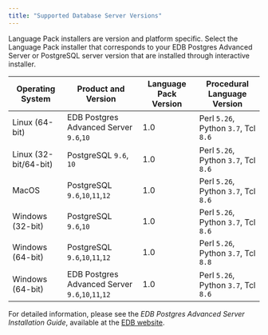 ```yaml
---
title: "Supported Database Server Versions"
---
```


<div id="supported_database_server_versions" class="registered_link"></div>

Language Pack installers are version and platform specific. Select the Language Pack installer that corresponds to your EDB Postgres Advanced Server or PostgreSQL server version that are installed through interactive installer.

| Operating System     | Product and Version                                   | Language Pack Version | Procedural Language Version          |
| -----------------    | ----------------------------------------------------- | ----------------------| ------------------------------------ |
| Linux (64-bit)       | EDB Postgres Advanced Server `9.6`,`10`               | 1.0                   | Perl `5.26`, Python `3.7`, Tcl `8.6` |
| Linux (32-bit/64-bit)| PostgreSQL `9.6`, `10`                                | 1.0                   | Perl `5.26`, Python `3.7`, Tcl `8.6` |
| MacOS                | PostgreSQL `9.6`,`10`,`11`,`12`                       | 1.0                   | Perl `5.26`, Python `3.7`, Tcl `8.6` |
| Windows (32-bit)     | PostgreSQL `9.6`,`10`                                 | 1.0                   | Perl `5.26`, Python `3.7`, Tcl `8.6` |
| Windows (64-bit)     | PostgreSQL `9.6`,`10`,`11`,`12`                       | 1.0                   | Perl `5.26`, Python `3.7`, Tcl `8.8` |
| Windows (64-bit)     | EDB Postgres Advanced Server `9.6`,`10`,`11`,`12`     | 1.0                   | Perl `5.26`, Python `3.7`, Tcl `8.6` |

For detailed information, please see the *EDB Postgres Advanced Server Installation Guide*, available at the [EDB website](/epas/12/).
